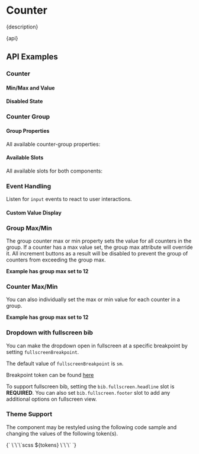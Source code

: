 
<Meta of={stories} />

# Counter

<Markdown>{description}</Markdown>

<Markdown>{api}</Markdown>

## API Examples

### Counter

#### Min/Max and Value

<Canvas of={stories.MinMax} />

#### Disabled State

<Canvas of={stories.Disabled} />

### Counter Group

#### Group Properties

All available counter-group properties:

<Canvas of={stories.GroupProperties} />

#### Available Slots

All available slots for both components:

<Canvas of={stories.Slots} />

### Event Handling

Listen for `input` events to react to user interactions.

<Canvas of={stories.Events} />

#### Custom Value Display

<Canvas of={stories.DropdownValueText} />

### Group Max/Min

The group counter max or min property sets the value for all counters in the group. If a counter has a max value set, the group max attribute will override it. All increment buttons as a result will be disabled to prevent the group of counters from exceeding the group max.

**Example has group max set to 12**

<Canvas of={stories.GroupMax} />

### Counter Max/Min

You can also individually set the max or min value for each counter in a group.

**Example has group max set to 12**

<Canvas of={stories.GroupCounterMax} />

### Dropdown with fullscreen bib

You can make the dropdown open in fullscreen at a specific breakpoint by setting `fullscreenBreakpoint`.

The default value of `fullscreenBreakpoint` is `sm`.

Breakpoint token can be found [here](https://auro.alaskaair.com/getting-started/developers/design-tokens)

To support fullscreen bib, setting the `bib.fullscreen.headline` slot is **REQUIRED**.
You can also set `bib.fullscreen.footer` slot to add any additional options on fullscreen view.

<Canvas of={stories.DropdownMobileProperties} />

### Theme Support

The component may be restyled using the following code sample and changing the values of the following token(s).

<Markdown>
{`
  \`\`\`scss
  ${tokens}
  \`\`\`
`}
</Markdown>